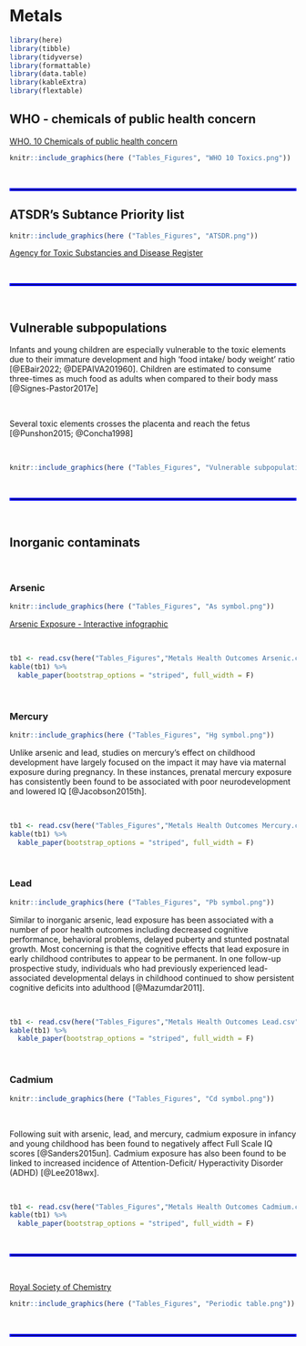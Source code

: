 
# Metals


```r
library(here)
library(tibble)
library(tidyverse)
library(formattable)
library(data.table)
library(kableExtra)
library(flextable)
```

## WHO - chemicals of public health concern

[WHO. 10 Chemicals of public health concern](https://www.who.int/news-room/photo-story/photo-story-detail/10-chemicals-of-public-health-concern)

```r
knitr::include_graphics(here ("Tables_Figures", "WHO 10 Toxics.png"))
```

<br/>

<hr style="border:2px solid blue"> </hr>

## ATSDR's Subtance Priority list

```r
knitr::include_graphics(here ("Tables_Figures", "ATSDR.png"))
```

[Agency for Toxic Substancies and Disease Register](https://www.atsdr.cdc.gov/spl/index.html#2019spl)

<br/>

<hr style="border:2px solid blue"> </hr>

<br/>

## Vulnerable subpopulations

Infants and young children are especially vulnerable to the toxic elements due to their immature development and high ‘food intake/ body weight’ ratio [@EBair2022; @DEPAIVA201960]. Children are estimated to consume three-times as much food as adults when compared to their body mass [@Signes-Pastor2017e]

<br/>

Several toxic elements crosses the placenta and reach the fetus [@Punshon2015; @Concha1998]

<br/>

```r
knitr::include_graphics(here ("Tables_Figures", "Vulnerable subpopulations.png"))
```

<br/>

<hr style="border:2px solid blue"> </hr>

<br/>

## Inorganic contaminats

<br/>

### Arsenic

```r
knitr::include_graphics(here ("Tables_Figures", "As symbol.png"))
```

[Arsenic Exposure - Interactive infographic](http://arsenic.dali.dartmouth.edu/)

<br/>

```r
tb1 <- read.csv(here("Tables_Figures","Metals Health Outcomes Arsenic.csv"))
kable(tb1) %>%
  kable_paper(bootstrap_options = "striped", full_width = F)
```

<br/>

### Mercury

```r
knitr::include_graphics(here ("Tables_Figures", "Hg symbol.png"))
```

Unlike arsenic and lead, studies on mercury’s effect on childhood development have largely focused on the impact it may have via maternal exposure during pregnancy. In these instances, prenatal mercury exposure has consistently been found to be associated with poor neurodevelopment and lowered IQ [@Jacobson2015th].

<br/>

```r
tb1 <- read.csv(here("Tables_Figures","Metals Health Outcomes Mercury.csv"))
kable(tb1) %>%
  kable_paper(bootstrap_options = "striped", full_width = F)
```

<br/>

### Lead

```r
knitr::include_graphics(here ("Tables_Figures", "Pb symbol.png"))
```

Similar to inorganic arsenic, lead exposure has been associated with a number of poor health outcomes including decreased cognitive performance, behavioral problems, delayed puberty and stunted postnatal growth. Most concerning is that the cognitive effects that lead exposure in early childhood contributes to appear to be permanent. In one follow-up prospective study, individuals who had previously experienced lead-associated developmental delays in childhood continued to show persistent cognitive deficits into adulthood [@Mazumdar2011].

<br/>

```r
tb1 <- read.csv(here("Tables_Figures","Metals Health Outcomes Lead.csv"))
kable(tb1) %>%
  kable_paper(bootstrap_options = "striped", full_width = F)
```

<br/>

### Cadmium

```r
knitr::include_graphics(here ("Tables_Figures", "Cd symbol.png"))
```

<br/>

Following suit with arsenic, lead, and mercury, cadmium exposure in infancy and young childhood has been found to negatively affect Full Scale IQ scores [@Sanders2015un]. Cadmium exposure has also been found to be linked to increased incidence of Attention-Deficit/ Hyperactivity Disorder (ADHD) [@Lee2018wx].

<br/>

```r
tb1 <- read.csv(here("Tables_Figures","Metals Health Outcomes Cadmium.csv"))
kable(tb1) %>%
  kable_paper(bootstrap_options = "striped", full_width = F)
```

<br/>

<hr style="border:2px solid blue"> </hr>

<br/>

[Royal Society of Chemistry](https://www.rsc.org/periodic-table)

```r
knitr::include_graphics(here ("Tables_Figures", "Periodic table.png"))
```

<br/>

<hr style="border:2px solid blue"> </hr>

<br/>

